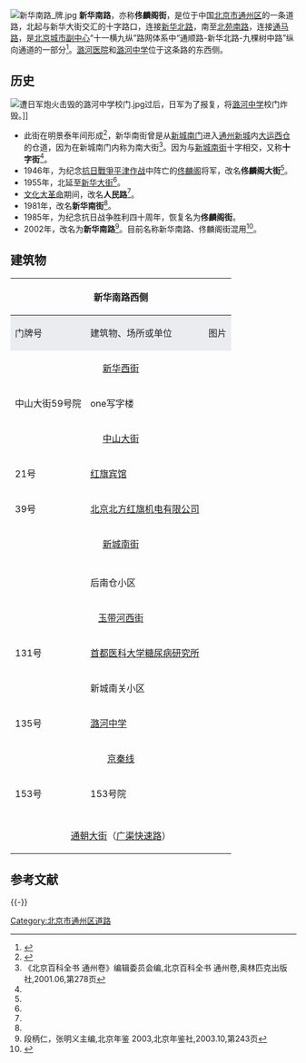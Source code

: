 {{coord|39.9009|N|116.65218|E|type:landmark|display=title}}
{{Infobox China Road
|路牌类型 = Beijing
|中文道路名称 = 新华南路
|道路名称拼音 = XINHUA NANLU
|道路方向 = SN
|图片=新华南路.jpg
|图片说明=新华南路
|道路属性 = 
|道路总长度 =
|规划总长度 =
|已通车长度 =
|车速限制 = 
|行车线数量 = 
|所在地区 = [[北京市|北京市]][[通州区_(北京市)|通州区]]
|起点 = [[新华大街|新华大街]]
|终点 = [[北苑南路|北苑南路]]
|道路命名日期=
|命名缘由 = 
|道路旧名=
|道路动工日期=
|通车日期=
|相连路段 = 
|路段主要建筑 =
}}
[[File:新华南路_牌.jpg|thumb]]
'''新华南路'''，亦称'''佟麟阁街'''，是位于中国[[北京市|北京市]][[通州区_(北京市)|通州区]]的一条道路，北起与新华大街交汇的十字路口，连接[[新华北路_(北京市)|新华北路]]，南至[[北苑南路|北苑南路]]，连接[[通马路|通马路]]，是[[北京城市副中心|北京城市副中心]]“十一横九纵”路网体系中“通顺路-新华北路-九棵树中路”纵向通道的一部分<ref name="副中心十四五">{{cite wikisource
 | author    = 北京市通州区发展和改革委员会
 | authorlink    = 北京市通州区发展和改革委员会
 | wslink       = 北京城市副中心（通州区）国民经济和社会发展第十四个五年规划和二〇三五年远景目标纲要
 | wslanguage   = zh
 | title   = 北京城市副中心（通州区）国民经济和社会发展第十四个五年规划和二〇三五年远景目标纲要
}}</ref>。[[潞河医院|潞河医院]]和[[潞河中学|潞河中学]]位于这条路的东西侧。

== 历史 ==
[[File:遭日军炮火击毁的潞河中学校门.jpg|thumb]]过后，日军为了报复，将[[潞河中学|潞河中学]]校门炸毁。]]
* 此街在明景泰年间形成<ref>{{cite web |author1=朱昌春 |title=北京运河沿线地名文化概览（十二） |url=http://www.cgn-mca.ac.cn/article/kycg/lw/201501/20150100765419.shtml |accessdate=2020-12-04}}</ref>，新华南街曾是从[[通州新城南门|新城南门]]进入[[通州新城_(顺天府)|通州新城]]内[[大运西仓|大运西仓]]的仓道，因为在新城南门内称为南大街<ref name="北京百科全书">《北京百科全书 通州卷》编辑委员会编,北京百科全书  通州卷,奥林匹克出版社,2001.06,第278页</ref>。因为与[[新城南街|新城南街]]十字相交，又称'''十字街'''<ref name="陈溥" />。
* 1946年，为纪念[[抗日戰爭|抗日戰爭]][[平津作战|平津作战]]中阵亡的[[佟麟阁|佟麟阁]]将军，改名'''佟麟阁大街'''<ref name="陈溥" />。
* 1955年，北延至[[新华大街|新华大街]]<ref name="北京百科全书" />。
* [[文化大革命|文化大革命]]期间，改名'''人民路'''<ref name="陈溥" />。
* 1981年，改名'''新华南街'''<ref name="北京百科全书" />。
* 1985年，为纪念抗日战争胜利四十周年，恢复名为'''佟麟阁街'''。
* 2002年，改名为'''新华南路'''<ref>段柄仁，张明义主编,北京年鉴  2003,北京年鉴社,2003.10,第243页</ref>。目前名称新华南路、佟麟阁街混用<ref name="陈溥">{{cite news |author1=陈溥 |title=寻找漕运遗迹 北京城从河上漂来[组图] |url=http://news.ifeng.com/history/1/jishi/200902/0218_2663_1020726_4.shtml |accessdate=2020-12-04 |work=北京青年报 |date=2009-02-18}}</ref>。

== 建筑物 ==
{| class="wikitable" 
|- style="font-weight:bold; text-align:center;"
! colspan=3|新华南路西侧 !! rowspan=20| [[新华北路_(北京市)|↑<br />北]]<br /><br /><br /><br />新<br />华<br />南<br />路<br /><br /><br /><br />[[通马路|南<br />↓]] !! colspan=3|新华南路东侧
|- style="font-weight:bold; text-align:center;"
| style="vertical-align:middle; background-color:#EAECF0; color:#202122;" | 门牌号
| style="vertical-align:middle; background-color:#EAECF0; color:#202122;" | 建筑物、场所或单位
| style="vertical-align:middle; background-color:#EAECF0; color:#202122;" | 图片
| style="background-color:#EAECF0; color:#202122;" | 图片
| style="background-color:#EAECF0; color:#202122;" | 建筑物、场所或单位
| style="background-color:#EAECF0; color:#202122;" | 门牌号
|-
| colspan="3" | <center>[[新华西街|新华西街]]</center>
| colspan="3" | <center>[[新华东街|新华东街]]</center>
|-
| rowspan="2" | 中山大街59号院
| rowspan="2" | one写字楼
| 
| 
| 北京市通州区电信局
| 新华东街306号
|-
| 
| 
| 中国联通
| 6号
|-
| colspan="3" | <center>[[中山大街|中山大街]]</center>
| colspan="3" | <center>中山大街</center>
|-
| 21号
| [[红旗宾馆|红旗宾馆]]
| 
| rowspan="2" | 
| rowspan="2" | 34号院
| rowspan="2" | 34号
|-
| 39号
| [[北京北方红旗机电有限公司|北京北方红旗机电有限公司]]
| 
|-
| colspan="3" | <center>[[新城南街|新城南街]]</center>
| colspan="3" | <center>新城南街</center>
|-
| 
| 
| 
| 
| 潞河名苑南区
| 四员厅街36号
|-
| 
| 后南仓小区
| 
| 
| [[潞河医院|潞河医院]]
| 82号
|-
| colspan="3" | <center>[[玉带河西街|玉带河西街]]</center>
| colspan="3" | <center>[[玉带河东街|玉带河东街]]</center>
|-
| 131号
| [[首都医科大学糖尿病研究所|首都医科大学糖尿病研究所]]
| 
| 
| 
| 
|-
| 
| 新城南关小区
| 
| 
| 
| 
|-
| 135号
| [[潞河中学|潞河中学]]
| 
| 
| 
| 
|-
| colspan="3" | <center>[[京秦线|京秦线]]</center>
| colspan="3" | <center>京秦线</center>
|-
| 153号
| 153号院
| 
| 
| 葛布店北里北区
| 194号
|-
| 
| 
| 
| 
| 蓝山国际公寓
| 
|-
| 
| 
| 
| 
| 葛布店北里小区
| 
|-
| colspan="3" | <center>[[通朝大街|通朝大街]]（[[广渠快速路|广渠快速路]]）</center>
| colspan="3" | <center>通朝大街（广渠快速路）</center>
|}

{{通州城池圖}}
{{北京城市副中心“十一横九纵”路网体系}}

== 参考文献 ==
{{Reflist}}

{{-}}

[[Category:北京市通州区道路|Category:北京市通州区道路]]